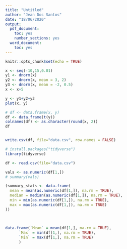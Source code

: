 ```yaml
---
title: "Untitled"
author: "Jean Dos Santos"
date: "18/06/2020"
output: 
  pdf_document: 
    toc: yes
    number_sections: yes
  word_document: 
    toc: yes
---
```


```r
knitr::opts_chunk$set(echo = TRUE)
```


```r
x <- seq(-10,15,0.01)
y1 <- dnorm(x)
y2 <- dnorm(x, mean = 3, 2)
y3 <- dnorm(x, mean = -2, 0.5)
x <- x+5

y <- y1+y2+y3
plot(x, y)
```



```r
# df <- data.frame(x, y)
df <- data.frame(t(y))
colnames(df) <- as.character(round(x, 2))
df


write.csv(df, file="data.csv", row.names = FALSE)
```

```r
# install.packages("tidyverse")
library(tidyverse)

df <- read.csv(file="data.csv")

vals <- as.numeric(df[1,])
# summary(vals)

(summary_stats <- data.frame(
  mean = mean(as.numeric(df[1,]), na.rm = TRUE),
  median = median(as.numeric(df[1,]), na.rm = TRUE),
  min = min(as.numeric(df[1,]), na.rm = TRUE),
  max = max(as.numeric(df[1,]), na.rm = TRUE)
))
  
  
```




```r
data.frame(`Mean` = mean(df[1,], na.rm = TRUE),
      `Max` = min(df[1,], na.rm = TRUE),
      `Min` = max(df[1,], na.rm = TRUE)
      )
```

























